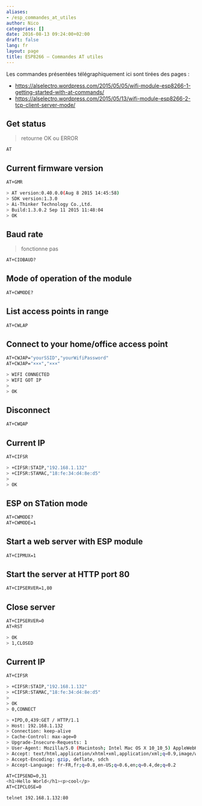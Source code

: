 ```yaml
---
aliases:
- /esp_commandes_at_utiles
author: Nico
categories: []
date: 2016-08-13 09:24:00+02:00
draft: false
lang: fr
layout: page
title: ESP8266 — Commandes AT utiles
---
```


Les commandes présentées télégraphiquement ici sont tirées des pages :

-   <https://alselectro.wordpress.com/2015/05/05/wifi-module-esp8266-1-getting-started-with-at-commands/>
-   <https://alselectro.wordpress.com/2015/05/13/wifi-module-esp8266-2-tcp-client-server-mode/>


## Get status

> retourne OK ou ERROR

```bash
AT
```

## Current firmware version

```bash
AT+GMR
```

```bash
> AT version:0.40.0.0(Aug 8 2015 14:45:58)
> SDK version:1.3.0
> Ai-Thinker Technology Co.,Ltd.
> Build:1.3.0.2 Sep 11 2015 11:48:04
> OK
```

## Baud rate

> fonctionne pas

```bash
AT+CIOBAUD?
```

## Mode of operation of the module

```bash
AT+CWMODE?
```

## List access points in range

```bash
AT+CWLAP
```

## Connect to your home/office access point

```bash
AT+CWJAP="yourSSID","yourWifiPassword"
AT+CWJAP="×××","×××"
```

```bash
> WIFI CONNECTED
> WIFI GOT IP
>
> OK
```

## Disconnect

```bash
AT+CWQAP
```

## Current IP

```bash
AT+CIFSR
```

```bash
> +CIFSR:STAIP,"192.168.1.132"
> +CIFSR:STAMAC,"18:fe:34:d4:8e:d5"
>
> OK
```

## ESP on STation mode

```bash
AT+CWMODE?
AT+CWMODE=1
```

## Start a web server with ESP module

```bash
AT+CIPMUX=1
```

## Start the server at HTTP port 80

```bash
AT+CIPSERVER=1,80
```

## Close server

```bash
AT+CIPSERVER=0
AT+RST
```

```bash
> OK
> 1,CLOSED
```

## Current IP

```bash
AT+CIFSR
```

```bash
> +CIFSR:STAIP,"192.168.1.132"
> +CIFSR:STAMAC,"18:fe:34:d4:8e:d5"
>
> OK
> 0,CONNECT

> +IPD,0,439:GET / HTTP/1.1
> Host: 192.168.1.132
> Connection: keep-alive
> Cache-Control: max-age=0
> Upgrade-Insecure-Requests: 1
> User-Agent: Mozilla/5.0 (Macintosh; Intel Mac OS X 10_10_5) AppleWebKit/537.36 (KHTML, like Gecko) Chrome/52.0.2743.116 Safari/537.36
> Accept: text/html,application/xhtml+xml,application/xml;q=0.9,image/webp,_/_;q=0.8
> Accept-Encoding: gzip, deflate, sdch
> Accept-Language: fr-FR,fr;q=0.8,en-US;q=0.6,en;q=0.4,de;q=0.2
```

```bash
AT+CIPSEND=0,31
<h1>Hello World</h1><p>cool</p>
AT+CIPCLOSE=0
```

```bash
telnet 192.168.1.132:80
```
